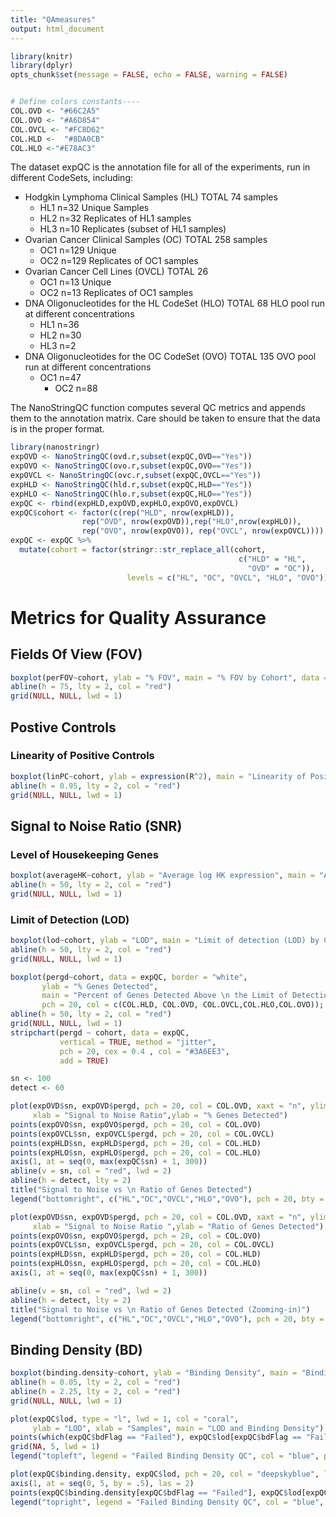 ```yaml
---
title: "QAmeasures"
output: html_document
---
```



```r
library(knitr)
library(dplyr)
opts_chunk$set(message = FALSE, echo = FALSE, warning = FALSE)


# Define colors constants----
COL.OVD <- "#66C2A5"
COL.OVO <- "#A6D854"
COL.OVCL <- "#FC8D62"
COL.HLD <-  "#8DA0CB"
COL.HLO <-"#E78AC3"
```

The dataset expQC is the annotation file for all of the experiments, run in different CodeSets, including:

- Hodgkin Lymphoma Clinical Samples (HL) 	TOTAL 	74 samples	
    - HL1	n=32	Unique Samples
    - HL2	n=32	Replicates of HL1 samples
    - HL3	n=10	Replicates (subset of HL1 samples)

- Ovarian Cancer Clinical Samples (OC)		TOTAL	258	samples
    - OC1	n=129	Unique
    - OC2	n=129	Replicates of OC1 samples
	    
- Ovarian Cancer Cell Lines (OVCL)	TOTAL	26 
    - OC1	n=13	Unique
    - OC2	n=13	Replicates of OC1 samples
	
- DNA Oligonucleotides for the HL CodeSet (HLO)	TOTAL	68 HLO pool run at different concentrations
    - HL1	n=36	
    - HL2	n=30	
    - HL3	n=2	
    
- DNA Oligonucleotides for the OC CodeSet (OVO)		TOTAL	135	OVO pool run at different concentrations
    - OC1	n=47	
	  - OC2	n=88	

The NanoStringQC function computes several QC metrics and appends them to the annotation matrix. Care should be taken to ensure that the data is in the proper format.

```r
library(nanostringr)
expOVD <- NanoStringQC(ovd.r,subset(expQC,OVD=="Yes"))
expOVO <- NanoStringQC(ovo.r,subset(expQC,OVO=="Yes"))
expOVCL <- NanoStringQC(ovc.r,subset(expQC,OVCL=="Yes"))
expHLD <- NanoStringQC(hld.r,subset(expQC,HLD=="Yes"))
expHLO <- NanoStringQC(hlo.r,subset(expQC,HLO=="Yes"))
expQC <- rbind(expHLD,expOVD,expHLO,expOVO,expOVCL)
expQC$cohort <- factor(c(rep("HLD", nrow(expHLD)), 
                rep("OVD", nrow(expOVD)),rep("HLO",nrow(expHLO)),
                rep("OVO", nrow(expOVO)), rep("OVCL", nrow(expOVCL))))
expQC <- expQC %>% 
  mutate(cohort = factor(stringr::str_replace_all(cohort,
                                                   c("HLD" = "HL",
                                                     "OVD" = "OC")),
                          levels = c("HL", "OC", "OVCL", "HLO", "OVO")))

```


# Metrics for Quality Assurance


## Fields Of View (FOV) 
 

```r

boxplot(perFOV~cohort, ylab = "% FOV", main = "% FOV by Cohort", data = expQC, pch = 20, col = c(COL.HLD, COL.OVD, COL.OVCL,COL.HLO,COL.OVO));
abline(h = 75, lty = 2, col = "red")
grid(NULL, NULL, lwd = 1)

```


## Postive Controls
    
### Linearity of Positive Controls

```r
boxplot(linPC~cohort, ylab = expression(R^2), main = "Linearity of Positive Controls by Cohort", data = expQC, pch = 20, col = c(COL.HLD, COL.OVD, COL.OVCL,COL.HLO,COL.OVO), ylim=c(0,1));
abline(h = 0.95, lty = 2, col = "red")
grid(NULL, NULL, lwd = 1)
```


## Signal to Noise Ratio (SNR)

### Level of Housekeeping Genes

```r
boxplot(averageHK~cohort, ylab = "Average log HK expression", main = "Average log expression of Housekeeping genes by Cohort", data = expQC, pch = 20, col = c(COL.HLD, COL.OVD, COL.OVCL,COL.HLO,COL.OVO));
abline(h = 50, lty = 2, col = "red")
grid(NULL, NULL, lwd = 1)
```


### Limit of Detection (LOD)

```r
boxplot(lod~cohort, ylab = "LOD", main = "Limit of detection (LOD) by Cohort", data = expQC, pch = 20, col = c(COL.HLD, COL.OVD, COL.OVCL,COL.HLO,COL.OVO));
abline(h = 50, lty = 2, col = "red")
grid(NULL, NULL, lwd = 1)
```


```r
boxplot(pergd~cohort, data = expQC, border = "white",
       ylab = "% Genes Detected", 
       main = "Percent of Genes Detected Above \n the Limit of Detection", 
       pch = 20, col = c(COL.HLD, COL.OVD, COL.OVCL,COL.HLO,COL.OVO));
abline(h = 50, lty = 2, col = "red")
grid(NULL, NULL, lwd = 1)
stripchart(pergd ~ cohort, data = expQC, 
           vertical = TRUE, method = "jitter",  
           pch = 20, cex = 0.4 , col = "#3A6EE3", 
           add = TRUE) 
```



```r
sn <- 100
detect <- 60

plot(expOVD$sn, expOVD$pergd, pch = 20, col = COL.OVD, xaxt = "n", ylim = c(0,100), xlim = range(expOVD$sn),
     xlab = "Signal to Noise Ratio",ylab = "% Genes Detected")
points(expOVO$sn, expOVO$pergd, pch = 20, col = COL.OVO)
points(expOVCL$sn, expOVCL$pergd, pch = 20, col = COL.OVCL)
points(expHLD$sn, expHLD$pergd, pch = 20, col = COL.HLD)
points(expHLO$sn, expHLO$pergd, pch = 20, col = COL.HLO)
axis(1, at = seq(0, max(expQC$sn) + 1, 300))
abline(v = sn, col = "red", lwd = 2)
abline(h = detect, lty = 2)
title("Signal to Noise vs \n Ratio of Genes Detected")
legend("bottomright", c("HL","OC","OVCL","HLO","OVO"), pch = 20, bty = 'n', col = c(COL.HLD,COL.OVD, COL.OVCL,COL.HLO, COL.OVO))
```

```r

plot(expOVD$sn, expOVD$pergd, pch = 20, col = COL.OVD, xaxt = "n", ylim = c(0,100), xlim = c(0,6000),
     xlab = "Signal to Noise Ratio ",ylab = "Ratio of Genes Detected")
points(expOVO$sn, expOVO$pergd, pch = 20, col = COL.OVO)
points(expOVCL$sn, expOVCL$pergd, pch = 20, col = COL.OVCL)
points(expHLD$sn, expHLD$pergd, pch = 20, col = COL.HLD)
points(expHLO$sn, expHLO$pergd, pch = 20, col = COL.HLO)
axis(1, at = seq(0, max(expQC$sn) + 1, 300))

abline(v = sn, col = "red", lwd = 2)
abline(h = detect, lty = 2)
title("Signal to Noise vs \n Ratio of Genes Detected (Zooming-in)")
legend("bottomright", c("HL","OC","OVCL","HLO","OVO"), pch = 20, bty = 'n', col = c(COL.HLD,COL.OVD, COL.OVCL,COL.HLO, COL.OVO))

```


## Binding Density (BD)

```r
boxplot(binding.density~cohort, ylab = "Binding Density", main = "Binding Density (BD) by Cohort", data = expQC, pch = 20, col = c(COL.HLD, COL.OVD, COL.OVCL,COL.HLO,COL.OVO));
abline(h = 0.05, lty = 2, col = "red")
abline(h = 2.25, lty = 2, col = "red")
grid(NULL, NULL, lwd = 1)
```


```r
plot(expQC$lod, type = "l", lwd = 1, col = "coral",
     ylab = "LOD", xlab = "Samples", main = "LOD and Binding Density")
points(which(expQC$bdFlag == "Failed"), expQC$lod[expQC$bdFlag == "Failed"], col = "blue", pch = 19)
grid(NA, 5, lwd = 1)
legend("topleft", legend = "Failed Binding Density QC", col = "blue", pch = 19, bty = 'n')

plot(expQC$binding.density, expQC$lod, pch = 20, col = "deepskyblue", lwd = 1, xlim = c(0,5), ylim = c(-6,60), xaxt = "n", panel.first = grid(NULL,NULL, lwd = 1), ylab = "LOD", xlab = "Binding Density", main = "LOD vs Binding Density")
axis(1, at = seq(0, 5, by = .5), las = 2)
points(expQC$binding.density[expQC$bdFlag == "Failed"], expQC$lod[expQC$bdFlag == "Failed"], col = "blue", pch = 19)
legend("topright", legend = "Failed Binding Density QC", col = "blue", pch = 20, bty = 'n')
```
